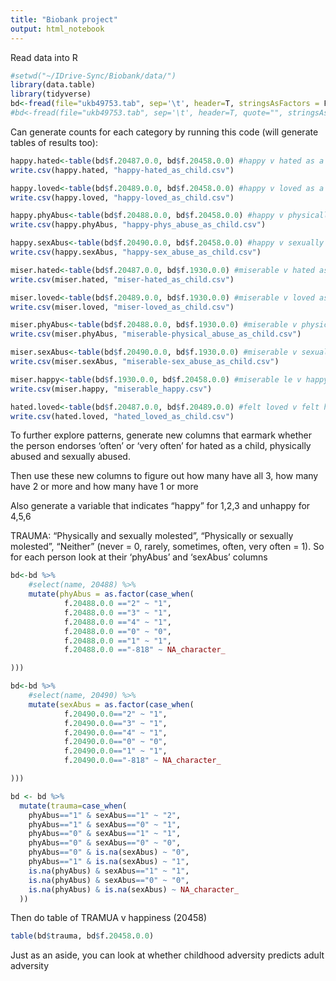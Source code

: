 ```yaml
---
title: "Biobank project"
output: html_notebook
---
```


Read data into R
```r
#setwd("~/IDrive-Sync/Biobank/data/")
library(data.table)
library(tidyverse)
bd<-fread(file="ukb49753.tab", sep='\t', header=T, stringsAsFactors = F)
#bd<-fread(file="ukb49753.tab", sep='\t', header=T, quote="", stringsAsFactors = F) #In response to: Found and resolved improper quoting out-of-sample. First healed line 84910. If the fields are not quoted (e.g. field separator does not appear within any field), try quote="" to avoid this warning.
```

Can generate counts for each category by running this code (will generate tables of results too):

```r
happy.hated<-table(bd$f.20487.0.0, bd$f.20458.0.0) #happy v hated as a child
write.csv(happy.hated, "happy-hated_as_child.csv")

happy.loved<-table(bd$f.20489.0.0, bd$f.20458.0.0) #happy v loved as a child
write.csv(happy.loved, "happy-loved_as_child.csv")

happy.phyAbus<-table(bd$f.20488.0.0, bd$f.20458.0.0) #happy v physically abused as child
write.csv(happy.phyAbus, "happy-phys_abuse_as_child.csv")

happy.sexAbus<-table(bd$f.20490.0.0, bd$f.20458.0.0) #happy v sexually abused as a child
write.csv(happy.sexAbus, "happy-sex_abuse_as_child.csv")

miser.hated<-table(bd$f.20487.0.0, bd$f.1930.0.0) #miserable v hated as a child
write.csv(miser.hated, "miser-hated_as_child.csv")

miser.loved<-table(bd$f.20489.0.0, bd$f.1930.0.0) #miserable v loved as a child
write.csv(miser.loved, "miser-loved_as_child.csv")

miser.phyAbus<-table(bd$f.20488.0.0, bd$f.1930.0.0) #miserable v physically abused as child
write.csv(miser.phyAbus, "miserable-physical_abuse_as_child.csv")

miser.sexAbus<-table(bd$f.20490.0.0, bd$f.1930.0.0) #miserable v sexually abused as a child
write.csv(miser.sexAbus, "miserable-sex_abuse_as_child.csv")

miser.happy<-table(bd$f.1930.0.0, bd$f.20458.0.0) #miserable le v happy
write.csv(miser.happy, "miserable_happy.csv")

hated.loved<-table(bd$f.20487.0.0, bd$f.20489.0.0) #felt loved v felt hated
write.csv(hated.loved, "hated_loved_as_child.csv")
```

To further explore patterns, generate new columns that earmark whether the person endorses 'often' or 'very often' for hated as a child, physically abused and sexually abused.


Then use these new columns to figure out how many have all 3, how many have 2 or more and how many have 1 or more


Also generate a variable that indicates "happy" for 1,2,3 and unhappy for 4,5,6


TRAUMA: "Physically and sexually molested", "Physically or sexually molested", "Neither" (never = 0, rarely, sometimes, often, very often = 1). So for each person look at their 'phyAbus' and 'sexAbus' columns

```r
bd<-bd %>% 
	#select(name, 20488) %>%
	mutate(phyAbus = as.factor(case_when(
			f.20488.0.0 =="2" ~ "1",
			f.20488.0.0 =="3" ~ "1",
			f.20488.0.0 =="4" ~ "1",
			f.20488.0.0 =="0" ~ "0",
			f.20488.0.0 =="1" ~ "1",
			f.20488.0.0 =="-818" ~ NA_character_

)))
```


```r
bd<-bd %>% 
	#select(name, 20490) %>%
	mutate(sexAbus = as.factor(case_when(
			f.20490.0.0=="2" ~ "1",
			f.20490.0.0=="3" ~ "1",
			f.20490.0.0=="4" ~ "1",
			f.20490.0.0=="0" ~ "0",
			f.20490.0.0=="1" ~ "1",
			f.20490.0.0=="-818" ~ NA_character_

)))
```


```r
bd <- bd %>%
  mutate(trauma=case_when(
    phyAbus=="1" & sexAbus=="1" ~ "2",
    phyAbus=="1" & sexAbus=="0" ~ "1",
    phyAbus=="0" & sexAbus=="1" ~ "1",
    phyAbus=="0" & sexAbus=="0" ~ "0",
    phyAbus=="0" & is.na(sexAbus) ~ "0",
    phyAbus=="1" & is.na(sexAbus) ~ "1",
    is.na(phyAbus) & sexAbus=="1" ~ "1",
    is.na(phyAbus) & sexAbus=="0" ~ "0",
    is.na(phyAbus) & is.na(sexAbus) ~ NA_character_
  ))
```


Then do table of TRAMUA v happiness (20458)

```r
table(bd$trauma, bd$f.20458.0.0)
```


Just as an aside, you can look at whether childhood adversity predicts adult adversity

